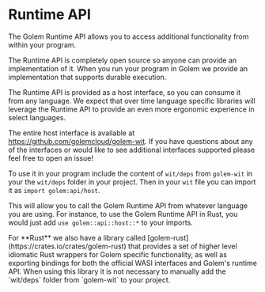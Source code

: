 
# Runtime API

The Golem Runtime API allows you to access additional functionality from within your program.

The Runtime API is completely open source so anyone can provide an implementation of it. When you run your program in Golem we provide an implementation that supports durable execution.

The Runtime API is provided as a host interface, so you can consume it from any language. We expect that over time language specific libraries will leverage the Runtime API to provide an even more ergonomic experience in select languages.

The entire host interface is available at https://github.com/golemcloud/golem-wit. If you have questions about any of the interfaces or would like to see additional interfaces supported please feel free to open an issue!

To use it in your program include the content of `wit/deps` from `golem-wit` in your the `wit/deps` folder in your project. Then in your `wit` file you can import it as `import golem:api/host`.

This will allow you to call the Golem Runtime API from whatever language you are using. For instance, to use the Golem Runtime API in Rust, you would just add `use golem::api::host::*` to your imports.

<Callout>
  For **Rust** we also have a library called [golem-rust](https://crates.io/crates/golem-rust) that
  provides a set of higher level idiomatic Rust wrappers for Golem specific functionality, as well
  as exporting bindings for both the official WASI interfaces and Golem's runtime API. When using
  this library it is not necessary to manually add the `wit/deps` folder from `golem-wit` to your
  project.
</Callout>

<Cards>
  <Card title="Key Value API" href="/docs/runtime-api/key-value-api" />
  <Card title="Promise API" href="/docs/runtime-api/promise-api" />
  <Card title="Get Workers API" href="/docs/runtime-api/get-workers-api" />
</Cards>
